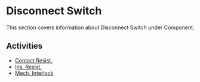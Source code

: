 # Disconnect Switch

This section covers information about Disconnect Switch under Component.

## Activities

- [Contact Resist.](/docs/component/disconnect-switch/contact-resist)
- [Ins. Resist.](/docs/component/disconnect-switch/ins-resist)
- [Mech. Interlock](/docs/component/disconnect-switch/mech-interlock)

